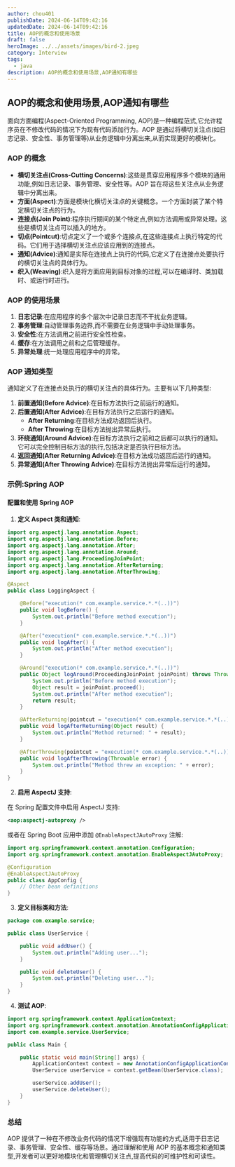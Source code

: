 ```yaml
---
author: chou401
publishDate: 2024-06-14T09:42:16
updatedDate: 2024-06-14T09:42:16
title: AOP的概念和使用场景
draft: false
heroImage: ../../assets/images/bird-2.jpeg
category: Interview
tags:
  - java
description: AOP的概念和使用场景,AOP通知有哪些
---
```


## AOP的概念和使用场景,AOP通知有哪些

面向方面编程(Aspect-Oriented Programming, AOP)是一种编程范式,它允许程序员在不修改代码的情况下为现有代码添加行为。AOP 是通过将横切关注点(如日志记录、安全性、事务管理等)从业务逻辑中分离出来,从而实现更好的模块化。

### AOP 的概念

- **横切关注点(Cross-Cutting Concerns)**:这些是贯穿应用程序多个模块的通用功能,例如日志记录、事务管理、安全性等。AOP 旨在将这些关注点从业务逻辑中分离出来。
- **方面(Aspect)**:方面是模块化横切关注点的关键概念。一个方面封装了某个特定横切关注点的行为。
- **连接点(Join Point)**:程序执行期间的某个特定点,例如方法调用或异常处理。这些是横切关注点可以插入的地方。
- **切点(Pointcut)**:切点定义了一个或多个连接点,在这些连接点上执行特定的代码。它们用于选择横切关注点应该应用到的连接点。
- **通知(Advice)**:通知是实际在连接点上执行的代码,它定义了在连接点处要执行的横切关注点的具体行为。
- **织入(Weaving)**:织入是将方面应用到目标对象的过程,可以在编译时、类加载时、或运行时进行。

### AOP 的使用场景

1. **日志记录**:在应用程序的多个层次中记录日志而不干扰业务逻辑。
2. **事务管理**:自动管理事务边界,而不需要在业务逻辑中手动处理事务。
3. **安全性**:在方法调用之前进行安全性检查。
4. **缓存**:在方法调用之前和之后管理缓存。
5. **异常处理**:统一处理应用程序中的异常。

### AOP 通知类型

通知定义了在连接点处执行的横切关注点的具体行为。主要有以下几种类型:

1. **前置通知(Before Advice)**:在目标方法执行之前运行的通知。
2. **后置通知(After Advice)**:在目标方法执行之后运行的通知。
   - **After Returning**:在目标方法成功返回后执行。
   - **After Throwing**:在目标方法抛出异常后执行。
3. **环绕通知(Around Advice)**:在目标方法执行之前和之后都可以执行的通知。它可以完全控制目标方法的执行,包括决定是否执行目标方法。
4. **返回通知(After Returning Advice)**:在目标方法成功返回后运行的通知。
5. **异常通知(After Throwing Advice)**:在目标方法抛出异常后运行的通知。

### 示例:Spring AOP

#### 配置和使用 Spring AOP

1. **定义 Aspect 类和通知**:

```java
import org.aspectj.lang.annotation.Aspect;
import org.aspectj.lang.annotation.Before;
import org.aspectj.lang.annotation.After;
import org.aspectj.lang.annotation.Around;
import org.aspectj.lang.ProceedingJoinPoint;
import org.aspectj.lang.annotation.AfterReturning;
import org.aspectj.lang.annotation.AfterThrowing;

@Aspect
public class LoggingAspect {

    @Before("execution(* com.example.service.*.*(..))")
    public void logBefore() {
        System.out.println("Before method execution");
    }

    @After("execution(* com.example.service.*.*(..))")
    public void logAfter() {
        System.out.println("After method execution");
    }

    @Around("execution(* com.example.service.*.*(..))")
    public Object logAround(ProceedingJoinPoint joinPoint) throws Throwable {
        System.out.println("Before method execution");
        Object result = joinPoint.proceed();
        System.out.println("After method execution");
        return result;
    }

    @AfterReturning(pointcut = "execution(* com.example.service.*.*(..))", returning = "result")
    public void logAfterReturning(Object result) {
        System.out.println("Method returned: " + result);
    }

    @AfterThrowing(pointcut = "execution(* com.example.service.*.*(..))", throwing = "error")
    public void logAfterThrowing(Throwable error) {
        System.out.println("Method threw an exception: " + error);
    }
}
```

2. **启用 AspectJ 支持**:

在 Spring 配置文件中启用 AspectJ 支持:

```xml
<aop:aspectj-autoproxy />
```

或者在 Spring Boot 应用中添加 `@EnableAspectJAutoProxy` 注解:

```java
import org.springframework.context.annotation.Configuration;
import org.springframework.context.annotation.EnableAspectJAutoProxy;

@Configuration
@EnableAspectJAutoProxy
public class AppConfig {
    // Other bean definitions
}
```

3. **定义目标类和方法**:

```java
package com.example.service;

public class UserService {

    public void addUser() {
        System.out.println("Adding user...");
    }

    public void deleteUser() {
        System.out.println("Deleting user...");
    }
}
```

4. **测试 AOP**:

```java
import org.springframework.context.ApplicationContext;
import org.springframework.context.annotation.AnnotationConfigApplicationContext;
import com.example.service.UserService;

public class Main {

    public static void main(String[] args) {
        ApplicationContext context = new AnnotationConfigApplicationContext(AppConfig.class);
        UserService userService = context.getBean(UserService.class);

        userService.addUser();
        userService.deleteUser();
    }
}
```

### 总结

AOP 提供了一种在不修改业务代码的情况下增强现有功能的方式,适用于日志记录、事务管理、安全性、缓存等场景。通过理解和使用 AOP 的基本概念和通知类型,开发者可以更好地模块化和管理横切关注点,提高代码的可维护性和可读性。
